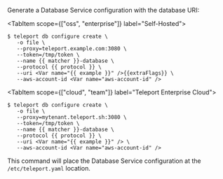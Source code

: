 Generate a Database Service configuration with the database URI:
<Tabs>

<TabItem scope={["oss", "enterprise"]} label="Self-Hosted">
```code
$ teleport db configure create \
   -o file \
   --proxy=teleport.example.com:3080 \
   --token=/tmp/token \
   --name {{ matcher }}-database \
   --protocol {{ protocol }} \
   --uri <Var name="{{ example }}" />{{extraFlags}} \
   --aws-account-id <Var name="aws-account-id" />
```
</TabItem>

<TabItem scope={["cloud", "team"]} label="Teleport Enterprise Cloud">

```code
$ teleport db configure create \
   -o file \
   --proxy=mytenant.teleport.sh:3080 \
   --token=/tmp/token \
   --name {{ matcher }}-database \
   --protocol {{ protocol }} \
   --uri <Var name="{{ example }}" /> \
   --aws-account-id <Var name="aws-account-id" />
```
</TabItem>

</Tabs>

This command will place the Database Service configuration at the
`/etc/teleport.yaml` location.
